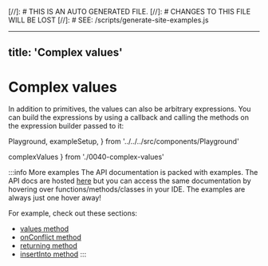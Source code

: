 [//]: # THIS IS AN AUTO GENERATED FILE.
[//]: #  CHANGES TO THIS FILE WILL BE LOST
[//]: # SEE: /scripts/generate-site-examples.js

---
title: 'Complex values'
---

# Complex values

In addition to primitives, the values can also be arbitrary expressions.
You can build the expressions by using a callback and calling the methods
on the expression builder passed to it:

  Playground,
  exampleSetup,
} from '../../../src/components/Playground'

  complexValues
} from './0040-complex-values'

<div style={{ marginBottom: '1em' }}>
  <Playground code={complexValues} setupCode={exampleSetup} />
</div>

:::info More examples
The API documentation is packed with examples. The API docs are hosted [here](https://kysely-org.github.io/kysely/)
but you can access the same documentation by hovering over functions/methods/classes in your IDE. The examples are always
just one hover away!

For example, check out these sections:
 - [values method](https://kysely-org.github.io/kysely/classes/InsertQueryBuilder.html#values)
 - [onConflict method](https://kysely-org.github.io/kysely/classes/InsertQueryBuilder.html#onConflict)
 - [returning method](https://kysely-org.github.io/kysely/classes/InsertQueryBuilder.html#returning)
 - [insertInto method](https://kysely-org.github.io/kysely/classes/Kysely.html#insertInto)
:::